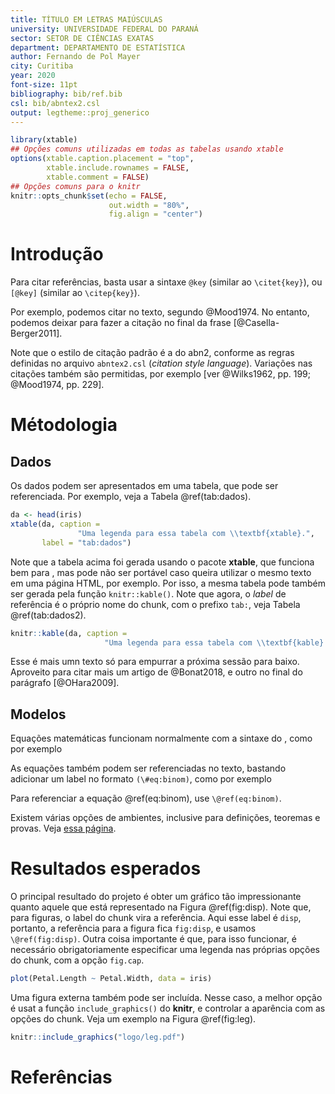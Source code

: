 ```yaml
---
title: TÍTULO EM LETRAS MAIÚSCULAS
university: UNIVERSIDADE FEDERAL DO PARANÁ
sector: SETOR DE CIÊNCIAS EXATAS
department: DEPARTAMENTO DE ESTATÍSTICA
author: Fernando de Pol Mayer
city: Curitiba
year: 2020
font-size: 11pt
bibliography: bib/ref.bib
csl: bib/abntex2.csl
output: legtheme::proj_generico
---
```


```r
library(xtable)
## Opções comuns utilizadas em todas as tabelas usando xtable
options(xtable.caption.placement = "top",
        xtable.include.rownames = FALSE,
        xtable.comment = FALSE)
## Opções comuns para o knitr
knitr::opts_chunk$set(echo = FALSE,
                      out.width = "80%",
                      fig.align = "center")
```

# Introdução

Para citar referências, basta usar a sintaxe `@key` (similar ao
`\citet{key}`), ou `[@key]` (similar ao `\citep{key}`).

Por exemplo, podemos citar no texto, segundo @Mood1974. No entanto,
podemos deixar para fazer a citação no final da frase
[@Casella-Berger2011].

Note que o estilo de citação padrão é a do abn\TeX2, conforme as
regras definidas no arquivo `abntex2.csl` (*citation style language*).
Variações nas citações também são permitidas, por exemplo [ver
@Wilks1962, pp. 199; @Mood1974, pp. 229].

# Métodologia

## Dados

Os dados podem ser apresentados em uma tabela, que pode ser
referenciada. Por exemplo, veja a Tabela \@ref(tab:dados).


```r
da <- head(iris)
xtable(da, caption =
               "Uma legenda para essa tabela com \\textbf{xtable}.",
       label = "tab:dados")
```

Note que a tabela acima foi gerada usando o pacote **xtable**, que
funciona bem para \LaTeX{}, mas pode não ser portável caso queira
utilizar o mesmo texto em uma página HTML, por exemplo. Por isso, a
mesma tabela pode também ser gerada pela função `knitr::kable()`. Note
que agora, o *label* de referência é o próprio nome do chunk, com o
prefixo `tab:`, veja Tabela \@ref(tab:dados2).

```r
knitr::kable(da, caption =
                     "Uma legenda para essa tabela com \\textbf{kable}.")
```

Esse é mais umn texto só para empurrar a próxima sessão para baixo.
Aproveito para citar mais um artigo de @Bonat2018, e outro no final do
parágrafo [@OHara2009].

## Modelos

Equações matemáticas funcionam normalmente com a sintaxe do \LaTeX{},
como por exemplo

\begin{equation*}
P(X = x) = \frac{e^{-\lambda} \lambda^x}{x!},
  \quad x = 0, 1, 2, \ldots .
\end{equation*}

As equações também podem ser referenciadas no texto, bastando adicionar
um label no formato `(\#eq:binom)`, como por exemplo

\begin{equation}
  f\left(k\right) = \binom{n}{k} p^k\left(1-p\right)^{n-k}.
  (\#eq:binom)
\end{equation}

Para referenciar a equação \@ref(eq:binom), use `\@ref(eq:binom)`.

Existem várias opções de ambientes, inclusive para definições, teoremas
e provas. Veja [essa página](https://bookdown.org/yihui/bookdown/markdown-extensions-by-bookdown.html#equations).

# Resultados esperados

O principal resultado do projeto é obter um gráfico tão impressionante
quanto aquele que está representado na Figura \@ref(fig:disp). Note que,
para figuras, o label do chunk vira a referência. Aqui esse label é
`disp`, portanto, a referência para a figura fica `fig:disp`, e usamos
`\@ref(fig:disp)`. Outra coisa importante é que, para isso funcionar, é
necessário obrigatoriamente especificar uma legenda nas próprias opções
do chunk, com a opção `fig.cap`.

```r
plot(Petal.Length ~ Petal.Width, data = iris)
```

Uma figura externa também pode ser incluída. Nesse caso, a melhor opção
é usat a função `include_graphics()` do **knitr**, e controlar a
aparência com as opções do chunk. Veja um exemplo na Figura
\@ref(fig:leg).

```r
knitr::include_graphics("logo/leg.pdf")
```

# Referências
